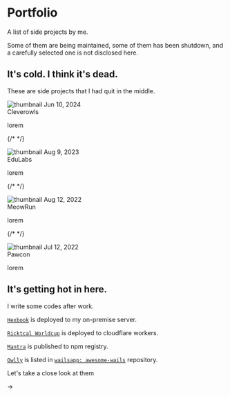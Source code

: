
# Portfolio

A list of side projects by me.

Some of them are being maintained, some of them has been shutdown,
and a carefully selected one is not disclosed here.

## It's cold. I think it's dead.

These are side projects that I had quit in the middle.

<div
  style={{
    display: "grid",
    placeItems: "left",
    gap: "2rem",
  }}
>

<div style={{ display: "flex", justifyContent: "left", gap: "2rem" }}>
  <div>
    <img
      style={{ width: "75px", backgroundColor: "white", borderRadius: "15px" }}
      src={`${PUB_DIR_PATH}` + "tombstone.svg"}
      alt="thumbnail"
    />
    <span>Jun 10, 2024</span>
  </div>
  <div>
    <span>Cleverowls</span>
    <p>lorem</p>
  </div>
</div>

{/*  */}

<div style={{ display: "flex", justifyContent: "left", gap: "2rem" }}>
  <div>
    <img
      style={{ width: "75px", backgroundColor: "white", borderRadius: "15px" }}
      src={`${PUB_DIR_PATH}` + "tombstone.svg"}
      alt="thumbnail"
    />
    <span>Aug 9, 2023</span>
  </div>
  <div>
    <span>EduLabs</span>
    <p>lorem</p>
  </div>
</div>

{/*  */}

<div style={{ display: "flex", justifyContent: "left", gap: "2rem" }}>
  <div>
    <img
      style={{ width: "75px", backgroundColor: "white", borderRadius: "15px" }}
      src={`${PUB_DIR_PATH}` + "tombstone.svg"}
      alt="thumbnail"
    />
    <span>Aug 12, 2022</span>
  </div>
  <div>
    <span>MeowRun</span>
    <p>lorem</p>
  </div>
</div>

{/*  */}

<div style={{ display: "flex", justifyContent: "left", gap: "2rem" }}>
  <div>
    <img
      style={{ width: "75px", backgroundColor: "white", borderRadius: "15px" }}
      src={`${PUB_DIR_PATH}` + "tombstone.svg"}
      alt="thumbnail"
    />
    <span>Jul 12, 2022</span>
  </div>
  <div>
    <span>Pawcon</span>
    <p>lorem</p>
  </div>
</div>

</div>

## It's getting hot in here.

I write some codes after work.

[`Hexbook`](https://github.com/developerasun/hexbook) is deployed to my on-premise server.

[`Ricktcal Worldcup`](https://github.com/developerasun/ricktcal-worldcup) is deployed to cloudflare workers.

[`Mantra`](https://github.com/asunlabs/mantra) is published to npm registry.

[`Owlly`](https://github.com/developerasun/owlly) is listed in [`wailsapp: awesome-wails`](https://github.com/wailsapp/awesome-wails?tab=readme-ov-file#open-source) repository.

Let's take a close look at them

→
